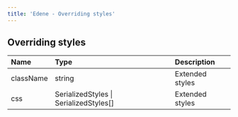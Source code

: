 ```yaml
---
title: 'Edene - Overriding styles'
---
```


## Overriding styles

| Name      | Type                                   | Description     |
| :-------- | :------------------------------------- | :-------------- |
| className | string                                 | Extended styles |
| css       | SerializedStyles \| SerializedStyles[] | Extended styles |
